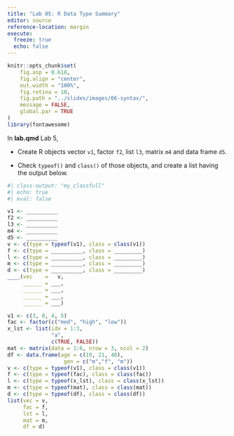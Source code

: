 ```yaml
---
title: "Lab 05: R Data Type Summary"
editor: source
reference-location: margin
execute:
  freeze: true
  echo: false
---
```


```r
knitr::opts_chunk$set(
    fig.asp = 0.618,
    fig.align = "center",
    out.width = "100%",
    fig.retina = 10,
    fig.path = "../slides/images/06-syntax/",
    message = FALSE,
    global.par = TRUE
)
library(fontawesome)
```

::: callout-note

:::

In **lab.qmd** Lab 5,

- Create R objects vector `v1`, factor `f2`, list `l3`, matrix `m4` and data frame `d5`.

- Check `typeof()` and `class()` of those objects, and create a list having the output below.


```r
#| class-output: "my_classfull"
#| echo: true
#| eval: false

v1 <- __________
f2 <- __________
l3 <- __________
m4 <- __________
d5 <- __________
v <- c(type = typeof(v1), class = class(v1))
f <- c(type = __________, class = _________)
l <- c(type = __________, class = _________)
m <- c(type = __________, class = _________)
d <- c(type = __________, class = _________)
____(vec    =   v,
     ______ = ___,
     ______ = ___,
     ______ = ___,
     ______ = ___)
```

```r
v1 <- c(3, 8, 4, 5)
fac <- factor(c("med", "high", "low"))
x_lst <- list(idx = 1:3, 
              "a", 
              c(TRUE, FALSE))
mat <- matrix(data = 1:6, nrow = 3, ncol = 2)
df <- data.frame(age = c(19, 21, 40), 
                  gen = c("m","f", "m"))
v <- c(type = typeof(v1), class = class(v1))
f <- c(type = typeof(fac), class = class(fac))
l <- c(type = typeof(x_lst), class = class(x_lst))
m <- c(type = typeof(mat), class = class(mat))
d <- c(type = typeof(df), class = class(df))
list(vec = v,
     fac = f,
     lst = l,
     mat = m,
     df = d)
```
